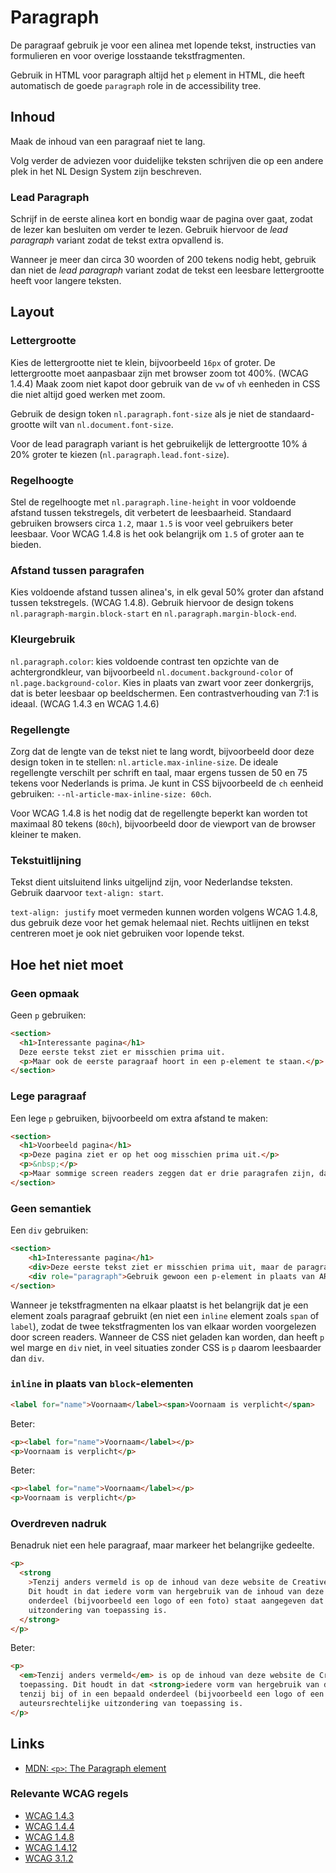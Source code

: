 <!-- @license CC0-1.0 -->

# Paragraph

De paragraaf gebruik je voor een alinea met lopende tekst, instructies van formulieren en voor overige losstaande tekstfragmenten.

Gebruik in HTML voor paragraph altijd het `p` element in HTML, die heeft automatisch de goede `paragraph` role in de accessibility tree.

## Inhoud

Maak de inhoud van een paragraaf niet te lang.

Volg verder de adviezen voor duidelijke teksten schrijven die op een andere plek in het NL Design System zijn beschreven.

### Lead Paragraph

Schrijf in de eerste alinea kort en bondig waar de pagina over gaat, zodat de lezer kan besluiten om verder te lezen. Gebruik hiervoor de _lead paragraph_ variant zodat de tekst extra opvallend is.

Wanneer je meer dan circa 30 woorden of 200 tekens nodig hebt, gebruik dan niet de _lead paragraph_ variant zodat de tekst een leesbare lettergrootte heeft voor langere teksten.

## Layout

### Lettergrootte

Kies de lettergrootte niet te klein, bijvoorbeeld `16px` of groter. <!-- TODO: Wat is het absolute minimum? --> De lettergrootte moet aanpasbaar zijn met browser zoom tot 400%. (WCAG 1.4.4) Maak zoom niet kapot door gebruik van de `vw` of `vh` eenheden in CSS die niet altijd goed werken met zoom.

Gebruik de design token `nl.paragraph.font-size` als je niet de standaard-grootte wilt van `nl.document.font-size`.

Voor de lead paragraph variant is het gebruikelijk de lettergrootte 10% á 20% groter te kiezen (`nl.paragraph.lead.font-size`).

### Regelhoogte

Stel de regelhoogte met `nl.paragraph.line-height` in voor voldoende afstand tussen tekstregels, dit verbetert de leesbaarheid. Standaard gebruiken browsers circa `1.2`, maar `1.5` is voor veel gebruikers beter leesbaar. Voor WCAG 1.4.8 is het ook belangrijk om `1.5` of groter aan te bieden.

### Afstand tussen paragrafen

Kies voldoende afstand tussen alinea's, in elk geval 50% groter dan afstand tussen tekstregels. (WCAG 1.4.8). Gebruik hiervoor de design tokens `nl.paragraph-margin.block-start` en `nl.paragraph.margin-block-end`.

### Kleurgebruik

`nl.paragraph.color`: kies voldoende contrast ten opzichte van de achtergrondkleur, van bijvoorbeeld `nl.document.background-color` of `nl.page.background-color`. Kies in plaats van zwart voor zeer donkergrijs, dat is beter leesbaar op beeldschermen. Een contrastverhouding van 7:1 is ideaal. (WCAG 1.4.3 en WCAG 1.4.6)

### Regellengte

Zorg dat de lengte van de tekst niet te lang wordt, bijvoorbeeld door deze design token in te stellen: `nl.article.max-inline-size`. De ideale regellengte verschilt per schrift en taal, maar ergens tussen de 50 en 75 tekens voor Nederlands is prima. Je kunt in CSS bijvoorbeeld de `ch` eenheid gebruiken: `--nl-article-max-inline-size: 60ch`.

Voor WCAG 1.4.8 is het nodig dat de regellengte beperkt kan worden tot maximaal 80 tekens (`80ch`), bijvoorbeeld door de viewport van de browser kleiner te maken.

### Tekstuitlijning

Tekst dient uitsluitend links uitgelijnd zijn, voor Nederlandse teksten. Gebruik daarvoor `text-align: start`.

`text-align: justify` moet vermeden kunnen worden volgens WCAG 1.4.8, dus gebruik deze voor het gemak helemaal niet. Rechts uitlijnen en tekst centreren moet je ook niet gebruiken voor lopende tekst.

## Hoe het niet moet

### Geen opmaak

Geen `p` gebruiken:

```html
<section>
  <h1>Interessante pagina</h1>
  Deze eerste tekst ziet er misschien prima uit.
  <p>Maar ook de eerste paragraaf hoort in een p-element te staan.</p>
</section>
```

### Lege paragraaf

Een lege `p` gebruiken, bijvoorbeeld om extra afstand te maken:

```html
<section>
  <h1>Voorbeeld pagina</h1>
  <p>Deze pagina ziet er op het oog misschien prima uit.</p>
  <p>&nbsp;</p>
  <p>Maar sommige screen readers zeggen dat er drie paragrafen zijn, dat is verwarrend.</p>
</section>
```

### Geen semantiek

Een `div` gebruiken:

```html
<section>
    <h1>Interessante pagina</h1>
    <div>Deze eerste tekst ziet er misschien prima uit, maar de paragraph role ontbreek in de accessibility tree.</div>
    <div role="paragraph">Gebruik gewoon een p-element in plaats van ARIA om de role te verkrijgen.</p>
</section>
```

Wanneer je tekstfragmenten na elkaar plaatst is het belangrijk dat je een element zoals paragraaf gebruikt (en niet een `inline` element zoals `span` of `label`), zodat de twee tekstfragmenten los van elkaar worden voorgelezen door screen readers. Wanneer de CSS niet geladen kan worden, dan heeft `p` wel marge en `div` niet, in veel situaties zonder CSS is `p` daarom leesbaarder dan `div`.

### `inline` in plaats van `block`-elementen

```html
<label for="name">Voornaam</label><span>Voornaam is verplicht</span>
```

Beter:

```html
<p><label for="name">Voornaam</label></p>
<p>Voornaam is verplicht</p>
```

Beter:

```html
<p><label for="name">Voornaam</label></p>
<p>Voornaam is verplicht</p>
```

### Overdreven nadruk

Benadruk niet een hele paragraaf, maar markeer het belangrijke gedeelte.

```html
<p>
  <strong
    >Tenzij anders vermeld is op de inhoud van deze website de Creative Commons zero verklaring (CC0) van toepassing.
    Dit houdt in dat iedere vorm van hergebruik van de inhoud van deze site is toegestaan, tenzij bij of in een bepaald
    onderdeel (bijvoorbeeld een logo of een foto) staat aangegeven dat op dat onderdeel een auteursrechtelijke
    uitzondering van toepassing is.
  </strong>
</p>
```

Beter:

```html
<p>
  <em>Tenzij anders vermeld</em> is op de inhoud van deze website de Creative Commons zero verklaring (CC0) van
  toepassing. Dit houdt in dat <strong>iedere vorm van hergebruik van de inhoud van deze site is toegestaan</strong>,
  tenzij bij of in een bepaald onderdeel (bijvoorbeeld een logo of een foto) staat aangegeven dat op dat onderdeel een
  auteursrechtelijke uitzondering van toepassing is.
</p>
```

## Links

- [MDN: `<p>`: The Paragraph element](https://developer.mozilla.org/en-US/docs/Web/HTML/Element/p)

### Relevante WCAG regels

- [WCAG 1.4.3](https://www.w3.org/TR/WCAG21/#contrast-minimum)
- [WCAG 1.4.4](https://www.w3.org/TR/WCAG21/#resize-text)
- [WCAG 1.4.8](https://www.w3.org/TR/WCAG21/#visual-presentation)
- [WCAG 1.4.12](https://www.w3.org/TR/WCAG21/#text-spacing)
- [WCAG 3.1.2](https://www.w3.org/TR/WCAG21/#language-of-parts)
